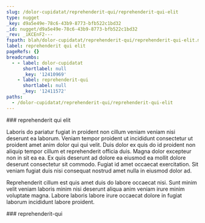 ```yaml
---
slug: /dolor-cupidatat/reprehenderit-qui/reprehenderit-qui-elit
type: nugget
_key: d9a5e49e-78c6-43b9-8773-bfb522c1bd32
_id: nugget/d9a5e49e-78c6-43b9-8773-bfb522c1bd32
_rev: _iKCEnF2---
fspath: blah/dolor-cupidatat/reprehenderit-qui/reprehenderit-qui-elit.md
label: reprehenderit qui elit
pageRefs: {}
breadcrumbs:
  - - label: dolor-cupidatat
      shortlabel: null
      _key: '12410969'
    - label: reprehenderit-qui
      shortlabel: null
      _key: '12411572'
paths:
  - /dolor-cupidatat/reprehenderit-qui/reprehenderit-qui-elit
---
```


<NuggetArea>
<Nugget slug="/dolor-cupidatat/reprehenderit-qui/reprehenderit-qui-elit" type="nugget" _key="d9a5e49e-78c6-43b9-8773-bfb522c1bd32" _id="nugget/d9a5e49e-78c6-43b9-8773-bfb522c1bd32" _rev="_iKCEnF2---" fspath="blah/dolor-cupidatat/reprehenderit-qui/reprehenderit-qui-elit.md" label="reprehenderit qui elit" paths="/dolor-cupidatat/reprehenderit-qui/reprehenderit-qui-elit">
<NuggetBody>
### reprehenderit qui elit

Laboris do pariatur fugiat in proident non cillum veniam veniam nisi deserunt ea laborum. Veniam tempor proident ut incididunt consectetur ut proident amet anim dolor qui qui velit. Duis dolor ex quis do id proident non aliquip tempor cillum et reprehenderit officia duis. Magna dolor excepteur non in sit ea ea. Ex quis deserunt ad dolore ea eiusmod ea mollit dolore deserunt consectetur sit commodo. Fugiat id amet occaecat exercitation. Sit veniam fugiat duis nisi consequat nostrud amet nulla in eiusmod dolor ad.

Reprehenderit cillum est quis amet duis do labore occaecat nisi. Sunt minim velit veniam laboris minim nisi deserunt aliqua anim veniam irure minim voluptate magna. Labore laboris labore irure occaecat dolore in fugiat laborum incididunt labore proident.

</NuggetBody>
<Breadcrumbs>
<Crumbs>
<Crumb _key="12410969" label="dolor-cupidatat" /><Crumb _key="12411572" label="reprehenderit-qui" />
</Crumbs>
</Breadcrumbs>
</Nugget>

<NuggetsInbound>
</NuggetsInbound>
<NuggetsOutbound>
</NuggetsOutbound>
</NuggetArea>
<PassagesInbound>
<Passage direction="inbound" type="passage" _key="12411572" _id="passage/12411572" _rev="_iKCEnFG--_" label="reprehenderit-qui" passage="reprehenderit-qui" fspath="blah/dolor-cupidatat/reprehenderit-qui" paths="/dolor-cupidatat/reprehenderit-qui" slug="/dolor-cupidatat/reprehenderit-qui">
<NuggetBody>
### reprehenderit-qui

</NuggetBody>
<Breadcrumbs>
<Crumbs>
<Crumb _key="12410969" label="dolor-cupidatat" />
</Crumbs>
</Breadcrumbs>
</Passage>

</PassagesInbound>
<PassagesOutbound>
</PassagesOutbound>